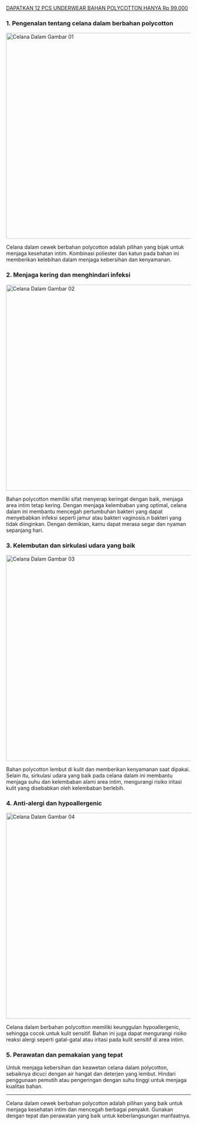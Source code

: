 
<Article
  title="Mengenal Celana Dalam Cewek Berbahan Polycotton: Perlindungan dari Penyakit"
  description="Celana dalam cewek berbahan polycotton dapat memberikan perlindungan optimal dan mencegah penyakit. Simak manfaat dan tips pemakaian dalam artikel ini."
  image="/products/underwear/cd-5.jpg"
>
<slot slot="ads">
 <a
    class="block text-center text-2xl font-bold p-5 border-4 border-dashed border-green-500 max-w-screen-lg mb-8 mx-auto"
    href="/underwear/"
  >
    DAPATKAN 12 PCS UNDERWEAR BAHAN POLYCOTTON HANYA <span class="text-red-700">Rp 99.000</span>
  </a>
</slot>

### **1. Pengenalan tentang celana dalam berbahan polycotton**

<Image
  format="webp"
  src="/products/underwear/cd-1.jpg"
  width="560"
  height="560"
  quality={99}
  alt="Celana Dalam Gambar 01"
/>

Celana dalam cewek berbahan polycotton adalah pilihan yang bijak untuk menjaga kesehatan intim. Kombinasi poliester dan katun pada bahan ini memberikan kelebihan dalam menjaga kebersihan dan kenyamanan.

### **2. Menjaga kering dan menghindari infeksi**

<Image
  format="webp"
  src="/products/underwear/cd-2.jpg"
  width="560"
  height="560"
  quality={99}
  alt="Celana Dalam Gambar 02"
/>

Bahan polycotton memiliki sifat menyerap keringat dengan baik, menjaga area intim tetap kering. Dengan menjaga kelembaban yang optimal, celana dalam ini membantu mencegah pertumbuhan bakteri yang dapat menyebabkan infeksi seperti jamur atau bakteri vaginosis.n bakteri yang tidak diinginkan. Dengan demikian, kamu dapat merasa segar dan nyaman sepanjang hari.

### **3. Kelembutan dan sirkulasi udara yang baik**

<Image
  format="webp"
  src="/products/underwear/cd-3.jpg"
  width="560"
  height="560"
  quality={99}
  alt="Celana Dalam Gambar 03"
/>

Bahan polycotton lembut di kulit dan memberikan kenyamanan saat dipakai. Selain itu, sirkulasi udara yang baik pada celana dalam ini membantu menjaga suhu dan kelembaban alami area intim, mengurangi risiko iritasi kulit yang disebabkan oleh kelembaban berlebih.

### **4. Anti-alergi dan hypoallergenic**

<Image
  format="webp"
  src="/products/underwear/cd-4.jpg"
  width="560"
  height="560"
  quality={99}
  alt="Celana Dalam Gambar 04"
/>

Celana dalam berbahan polycotton memiliki keunggulan hypoallergenic, sehingga cocok untuk kulit sensitif. Bahan ini juga dapat mengurangi risiko reaksi alergi seperti gatal-gatal atau iritasi pada kulit sensitif di area intim.

### **5. Perawatan dan pemakaian yang tepat**

Untuk menjaga kebersihan dan keawetan celana dalam polycotton, sebaiknya dicuci dengan air hangat dan deterjen yang lembut. Hindari penggunaan pemutih atau pengeringan dengan suhu tinggi untuk menjaga kualitas bahan.

---

Celana dalam cewek berbahan polycotton adalah pilihan yang baik untuk menjaga kesehatan intim dan mencegah berbagai penyakit. Gunakan dengan tepat dan perawatan yang baik untuk keberlangsungan manfaatnya.

</Article>
